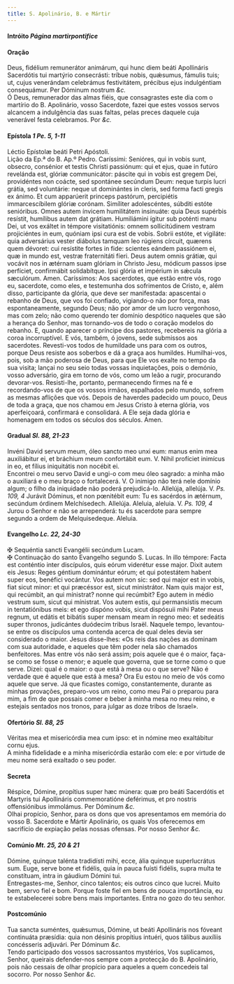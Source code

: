 ```yaml
---
title: S. Apolinário, B. e Mártir
---
```


<h4 class="text-center">
  Intróito <em>Página martirpontifice</em>
</h4>

<h4 class="text-center">Oração</h4>
<div class="grid grid-cols-2 gap-5">
  <span class="text-justify">
    Deus, fidélium remunerátor animárum, qui hunc diem beáti Apollináris
    Sacerdótis tui martýrio consecrásti: tríbue nobis, quǽsumus, fámulis tuis;
    ut, cujus venerándam celebrámus festivitátem, précibus ejus indulgéntiam
    consequámur. Per Dóminum nostrum <em>&c.</em>
  </div>
  <span class="text-justify">
    Ó Deus, remunerador das almas fiéis, que consagrastes este dia com o
    martírio do B. Apolinário, vosso Sacerdote, fazei que estes vossos servos
    alcancem a indulgência das suas faltas, pelas preces daquele cuja venerável
    festa celebramos. Por <em>&c.</em>
  </span>
</div>

<h4 class="text-center">
  Epístola <em>1 Pe. 5, 1-11</em>
</h4>
<div class="grid grid-cols-2 gap-5">
  <span class="text-justify">Léctio Epístolæ beáti Petri Apóstoli.</div>
  <span class="text-justify">Lição da Ep.ª do B. Ap.º Pedro.</div>
  <span class="text-justify">
    Caríssimi: Senióres, qui in vobis sunt, obsecro, consénior et testis Christi
    passiónum: qui et ejus, quae in futúro revelánda est, glóriæ communicátor:
    páscite qui in vobis est gregem Dei, providéntes non coácte, sed spontánee
    secúndum Deum: neque turpis lucri grátia, sed voluntárie: neque ut
    dominántes in cleris, sed forma facti gregis ex ánimo. Et cum apparúerit
    princeps pastórum, percipiétis immarcescíbilem glóriæ corónam. Simíliter
    adolescéntes, súbditi estóte senióribus. Omnes autem ínvicem humilitátem
    insinuáte: quia Deus supérbis resístit, humílibus autem dat grátiam.
    Humiliámini ígitur sub poténti manu Dei, ut vos exáltet in témpore
    visitatiónis: omnem sollicitúdinem vestram projiciéntes in eum, quóniam ipsi
    cura est de vobis. Sobrii estóte, et vigiláte: quia adversárius vester
    diábolus tamquam leo rúgiens círcuit, quærens quem dévoret: cui resístite
    fortes in fide: scientes eándem passiónem ei, quæ in mundo est, vestræ
    fraternitáti fíeri. Deus autem omnis grátiæ, qui vocávit nos in ætérnam suam
    glóriam in Christo Jesu, módicum passos ipse perfíciet, confirmábit
    solidabítque. Ipsi glória et impérium in sǽcula sæculórum. Amen.
  </div>
  <span class="text-justify">
    Caríssimos: Aos sacerdotes, que estão entre vós, rogo eu, sacerdote, como
    eles, e testemunha dos sofrimentos de Cristo, e, além disso, participante da
    glória, que deve ser manifestada: apascentai o rebanho de Deus, que vos foi
    confiado, vigiando-o não por força, mas espontaneamente, segundo Deus; não
    por amor de um lucro vergonhoso, mas com zelo; não como querendo ter domínio
    despótico naqueles que são a herança do Senhor, mas tornando-vos de todo o
    coração modelos do rebanho. E, quando aparecer o príncipe dos pastores,
    recebereis na glória a coroa incorruptível. E vós, também, ó jovens, sede
    submissos aos sacerdotes. Revesti-vos todos de humildade uns para com os
    outros, porque Deus resiste aos soberbos e dá a graça aos humildes.
    Humilhai-vos, pois, sob a mão poderosa de Deus, para que Ele vos exalte no
    tempo da sua visita; lançai no seu seio todas vossas inquietações, pois o
    demónio, vosso adversário, gira em torno de vós, como um leão a rugir,
    procurando devorar-vos. Resisti-lhe, portanto, permanecendo firmes na fé e
    recordando-vos de que os vossos irmãos, espalhados pelo mundo, sofrem as
    mesmas aflições que vós. Depois de haverdes padecido um pouco, Deus de toda
    a graça, que nos chamou em Jesus Cristo à eterna glória, vos aperfeiçoará,
    confirmará e consolidará. A Ele seja dada glória e homenagem em todos os
    séculos dos séculos. Amen.
  </span>
</div>

<h4 class="text-center">
  Gradual <em>Sl. 88, 21-23</em>
</h4>
<div class="grid grid-cols-2 gap-5">
  <span class="text-justify">
    Invéni David servum meum, óleo sancto meo unxi eum: manus enim mea
    auxiliábitur ei, et bráchium meum confortábit eum. V. Nihil profíciet
    inimícus in eo, et fílius iniquitátis non nocébit ei.
  </div>
  <span class="text-justify">
    Encontrei o meu servo David e ungi-o com meu óleo sagrado: a minha mão o
    auxiliará e o meu braço o fortalecerá. V. O inimigo não terá nele domínio
    algum; o filho da iniquidade não poderá prejudicá-lo.
  </div>
  <span class="text-justify">
    Allelúja, allelúja. V. <em>Ps. 109, 4</em> Jurávit Dóminus, et non pœnitébit
    eum: Tu es sacérdos in ætérnum, secúndum órdinem Melchísedech. Allelúja.
  </div>
  <span class="text-justify">
    Aleluia, aleluia. V. <em>Ps. 109, 4</em> Jurou o Senhor e não se
    arrependerá: tu és sacerdote para sempre segundo a ordem de Melquisedeque.
    Aleluia.
  </span>
</div>

<h4 class="text-center">
  Evangelho <em>Lc. 22, 24-30</em>
</h4>
<div class="grid grid-cols-2 gap-5">
  <span class="text-justify">
    <span class="text-danger">&#10016;</span> Sequéntia sancti Evangélii
    secúndum Lucam.
  </div>
  <span class="text-justify">
    <span class="text-danger">&#10016;</span> Continuação do santo Evangelho
    segundo S. Lucas.
  </div>
  <span class="text-justify">
    In illo témpore: Facta est conténtio inter discípulos, quis eórum viderétur
    esse major. Dixit autem eis Jesus: Reges géntium dominántur eórum; et qui
    potestátem habent super eos, benéfici vocántur. Vos autem non sic: sed qui
    major est in vobis, fiat sicut minor: et qui præcéssor est, sicut
    ministrátor. Nam quis major est, qui recúmbit, an qui mínistrat? nonne qui
    recúmbit? Ego autem in médio vestrum sum, sicut qui mínistrat. Vos autem
    estis, qui permansístis mecum in tentatiónibus meis: et ego dispóno vobis,
    sicut dispósuii mihi Pater meus regnum, ut edátis et bibátis super mensam
    meam in regno meo: et sedeátis super thronos, judicántes duódecim tribus
    Israël.
  </div>
  <span class="text-justify">
    Naquele tempo, levantou-se entre os discípulos uma contenda acerca de qual
    deles devia ser considerado o maior. Jesus disse-lhes: «Os reis das nações
    as dominam com sua autoridade, e aqueles que têm poder nela são chamados
    benfeitores. Mas entre vós não será assim; pois aquele que é o maior,
    faça-se como se fosse o menor; e aquele que governa, que se torne como o que
    serve. Dizei: qual é o maior: o que está à mesa ou o que serve? Não é
    verdade que é aquele que está à mesa? Ora Eu estou no meio de vós como
    aquele que serve. Já que ficastes comigo, constantemente, durante as minhas
    provações, preparo-vos um reino, como meu Pai o preparou para mim, a fim de
    que possais comer e beber à minha mesa no meu reino, e estejais sentados nos
    tronos, para julgar as doze tribos de Israel».
  </span>
</div>

<h4 class="text-center">
  Ofertório <em>Sl. 88, 25</em>
</h4>
<div class="grid grid-cols-2 gap-5">
  <span class="text-justify">
    Véritas mea et misericórdia mea cum ipso: et in nómine meo exaltábitur cornu
    ejus.
  </div>
  <span class="text-justify">
    A minha fidelidade e a minha misericórdia estarão com ele: e por virtude de
    meu nome será exaltado o seu poder.
  </span>
</div>

<h4 class="text-center">Secreta</h4>
<div class="grid grid-cols-2 gap-5">
  <span class="text-justify">
    Réspice, Dómine, propítius super hæc múnera: quæ pro beáti Sacerdótis et
    Martyris tui Apollináris commemoratióne deférimus, et pro nostris
    offensiónibus immolámus. Per Dóminum <em>&c.</em>
  </div>
  <span class="text-justify">
    Olhai propício, Senhor, para os dons que vos apresentamos em memória do
    vosso B. Sacerdote e Mártir Apolinário, os quais Vos oferecemos em
    sacrifício de expiação pelas nossas ofensas. Por nosso Senhor <em>&c.</em>
  </span>
</div>

<h4 class="text-center">
  Comúnio <em>Mt. 25, 20 & 21</em>
</h4>
<div class="grid grid-cols-2 gap-5">
  <span class="text-justify">
    Dómine, quinque talénta tradidísti mihi, ecce, ália quinque superlucrátus
    sum. Euge, serve bone et fidélis, quia in pauca fuísti fidélis, supra multa
    te constítuam, intra in gáudium Dómini tui.
  </div>
  <span class="text-justify">
    Entregastes-me, Senhor, cinco talentos; eis outros cinco que lucrei. Muito
    bem, servo fiel e bom. Porque foste fiel em bens de pouca importância, eu te
    estabelecerei sobre bens mais importantes. Entra no gozo do teu senhor.
  </span>
</div>

<h4 class="text-center">Postcomúnio</h4>
<div class="grid grid-cols-2 gap-5">
  <span class="text-justify">
    Tua sancta suméntes, quǽsumus, Dómine, ut beáti Apollináris nos fóveant
    continuáta præsídia: quia non désinis propítius intuéri, quos tálibus
    auxíliis concésseris adjuvári. Per Dóminum <em>&c.</em>
  </div>
  <span class="text-justify">
    Tendo participado dos vossos sacrossantos mystérios, Vos suplicamos, Senhor,
    queirais defender-nos sempre com a protecção do B. Apolinário, pois não
    cessais de olhar propício para aqueles a quem concedeis tal socorro. Por
    nosso Senhor <em>&c.</em>
  </span>
</div>
